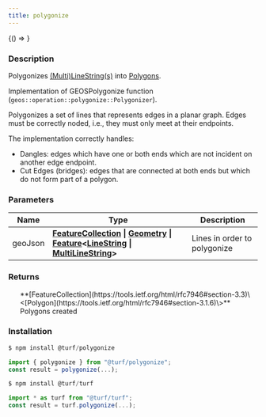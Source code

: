 ```yaml
---
title: polygonize
---
```



<!-- Expose turf as global var for experimenting in the browser console -->

<BrowserOnly>{() => <WindowTurfGlobal turf={turf} />}</BrowserOnly>

### Description

Polygonizes [(Multi)LineString(s)](https://tools.ietf.org/html/rfc7946#section-3.1.4) into [Polygons](https://tools.ietf.org/html/rfc7946#section-3.1.6).

Implementation of GEOSPolygonize function (`geos::operation::polygonize::Polygonizer`).

Polygonizes a set of lines that represents edges in a planar graph. Edges must be correctly
noded, i.e., they must only meet at their endpoints.

The implementation correctly handles:

- Dangles: edges which have one or both ends which are not incident on another edge endpoint.
- Cut Edges (bridges): edges that are connected at both ends but which do not form part of a polygon.

### Parameters

| Name    | Type                                                                                                                                                                                                                                                                                                                                             | Description                  |
| ------- | ------------------------------------------------------------------------------------------------------------------------------------------------------------------------------------------------------------------------------------------------------------------------------------------------------------------------------------------------ | ---------------------------- |
| geoJson | **[FeatureCollection](https://tools.ietf.org/html/rfc7946#section-3.3) \| [Geometry](https://tools.ietf.org/html/rfc7946#section-3.1) \| [Feature](https://tools.ietf.org/html/rfc7946#section-3.2)\<[LineString](https://tools.ietf.org/html/rfc7946#section-3.1.4) \| [MultiLineString](https://tools.ietf.org/html/rfc7946#section-3.1.5)\>** | Lines in order to polygonize |

### Returns

<ul>
  **[FeatureCollection](https://tools.ietf.org/html/rfc7946#section-3.3)\<[Polygon](https://tools.ietf.org/html/rfc7946#section-3.1.6)\>** Polygons created

</ul>

### Installation

```javascript
$ npm install @turf/polygonize

import { polygonize } from "@turf/polygonize";
const result = polygonize(...);
```

```javascript
$ npm install @turf/turf

import * as turf from "@turf/turf";
const result = turf.polygonize(...);
```
